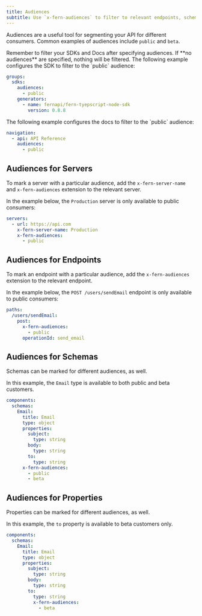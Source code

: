 ```yaml
---
title: Audiences
subtitle: Use `x-fern-audiences` to filter to relevant endpoints, schemas and properties
---
```


Audiences are a useful tool for segmenting your API for different consumers. Common examples of audiences include `public` 
and `beta`. 

<Info>
  Remember to filter your SDKs and Docs after specifying audiences. If **no audiences** are specified, 
  nothing will be filtered.

<AccordionGroup>

<Accordion title="SDKs">
The following example configures the SDK to filter to the `public` audience:

```yaml title="generators.yml" {3-4}
groups:
  sdks:
    audiences:
      - public
    generators:
      - name: fernapi/fern-tyepscript-node-sdk
        version: 0.8.8
```
</Accordion>

<Accordion title="Docs">
The following example configures the docs to filter to the `public` audience:

```yaml title="docs.yml" {3-4}
navigation:
  - api: API Reference
    audiences:
      - public
```
</Accordion>

</AccordionGroup>

</Info>

## Audiences for Servers

To mark a server with a particular audience, add the `x-fern-server-name` and `x-fern-audiences` extension to the relevant server.

In the example below, the `Production` server is only available to public consumers:

```yaml title="openapi.yml" {3-5}
servers:
  - url: https://api.com
    x-fern-server-name: Production
    x-fern-audiences:
      - public
```

## Audiences for Endpoints

To mark an endpoint with a particular audience, add the `x-fern-audiences` extension to the relevant endpoint.

In the example below, the `POST /users/sendEmail` endpoint is only available to public consumers:

```yaml title="openapi.yml" {4-5}
paths:
  /users/sendEmail:
    post:
      x-fern-audiences:
        - public
      operationId: send_email
```

## Audiences for Schemas

Schemas can be marked for different audiences, as well.

In this example, the `Email` type is available to both public and beta customers.

```yaml title="openapi.yml" {13-15}
components:
  schemas:
    Email:
      title: Email
      type: object
      properties:
        subject:
          type: string
        body:
          type: string
        to:
          type: string
      x-fern-audiences:
        - public
        - beta
```

## Audiences for Properties

Properties can be marked for different audiences, as well.

In this example, the `to` property is available to beta customers only.

```yaml title="openapi.yml" {13-17}
components:
  schemas:
    Email:
      title: Email
      type: object
      properties:
        subject:
          type: string
        body:
          type: string
        to:
          type: string
          x-fern-audiences:
            - beta
```
